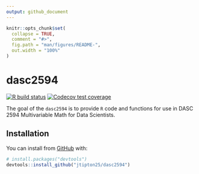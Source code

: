```yaml
---
output: github_document
---
```


<!-- README.md is generated from README.Rmd. Please edit that file -->

```r
knitr::opts_chunk$set(
  collapse = TRUE,
  comment = "#>",
  fig.path = "man/figures/README-",
  out.width = "100%"
)
```

# dasc2594

<!-- badges: start -->
  [![R build status](https://github.com/jtipton25/dasc2594/workflows/R-CMD-check/badge.svg)](https://github.com/jtipton25/dasc2594/actions)
[![Codecov test coverage](https://codecov.io/gh/jtipton25/dasc2594/branch/master/graph/badge.svg)](https://codecov.io/gh/jtipton25/dasc2594?branch=master)
<!-- badges: end -->

The goal of the `dasc2594` is to provide `R` code and functions for use in DASC 2594 Multivariable Math for Data Scientists.

## Installation

<!-- You can install the released version of dasc2594 from [CRAN](https://CRAN.R-project.org) with: -->

<!-- ``` r -->
<!-- install.packages("dasc2594") -->
<!-- ``` -->

<!-- And the development version from [GitHub](https://github.com/) with: -->

You can install from [GitHub](https://github.com/) with:

``` r
# install.packages("devtools")
devtools::install_github("jtipton25/dasc2594")
```
<!-- ## Example -->

<!-- This is a basic example which shows you how to solve a common problem: -->

<!-- ```{r example} -->
<!-- library(dasc2594) -->
<!-- ## basic example code -->
<!-- ``` -->

<!-- What is special about using `README.Rmd` instead of just `README.md`? You can include R chunks like so: -->

<!-- ```{r cars} -->
<!-- summary(cars) -->
<!-- ``` -->

<!-- You'll still need to render `README.Rmd` regularly, to keep `README.md` up-to-date. -->

<!-- You can also embed plots, for example: -->

<!-- ```{r pressure, echo = FALSE} -->
<!-- plot(pressure) -->
<!-- ``` -->

<!-- In that case, don't forget to commit and push the resulting figure files, so they display on GitHub! -->
